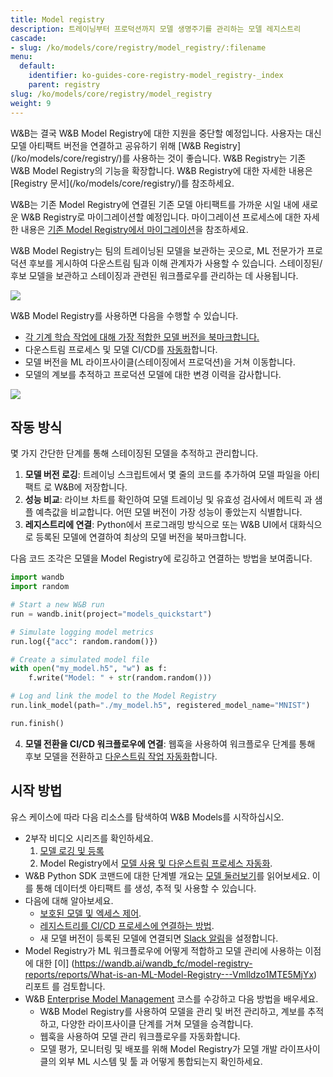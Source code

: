 ```yaml
---
title: Model registry
description: 트레이닝부터 프로덕션까지 모델 생명주기를 관리하는 모델 레지스트리
cascade:
- slug: /ko/models/core/registry/model_registry/:filename
menu:
  default:
    identifier: ko-guides-core-registry-model_registry-_index
    parent: registry
slug: /ko/models/core/registry/model_registry
weight: 9
---
```


<Note>
W&B는 결국 W&B Model Registry에 대한 지원을 중단할 예정입니다. 사용자는 대신 모델 아티팩트 버전을 연결하고 공유하기 위해 [W&B Registry](/ko/models/core/registry/)를 사용하는 것이 좋습니다. W&B Registry는 기존 W&B Model Registry의 기능을 확장합니다. W&B Registry에 대한 자세한 내용은 [Registry 문서](/ko/models/core/registry/)를 참조하세요.

W&B는 기존 Model Registry에 연결된 기존 모델 아티팩트를 가까운 시일 내에 새로운 W&B Registry로 마이그레이션할 예정입니다. 마이그레이션 프로세스에 대한 자세한 내용은 [기존 Model Registry에서 마이그레이션](/ko/models/core/registry/model_registry_eol)을 참조하세요.
</Note>

W&B Model Registry는 팀의 트레이닝된 모델을 보관하는 곳으로, ML 전문가가 프로덕션 후보를 게시하여 다운스트림 팀과 이해 관계자가 사용할 수 있습니다. 스테이징된/후보 모델을 보관하고 스테이징과 관련된 워크플로우를 관리하는 데 사용됩니다.

<Frame>
    <img src="/images/models/model_reg_landing_page.png"  />
</Frame>

W&B Model Registry를 사용하면 다음을 수행할 수 있습니다.

* [각 기계 학습 작업에 대해 가장 적합한 모델 버전을 북마크합니다.](/ko/models/core/registry/model_registry/link-model-version/)
* 다운스트림 프로세스 및 모델 CI/CD를 [자동화](/ko/models/core/automations/)합니다.
* 모델 버전을 ML 라이프사이클(스테이징에서 프로덕션)을 거쳐 이동합니다.
* 모델의 계보를 추적하고 프로덕션 모델에 대한 변경 이력을 감사합니다.

<Frame>
    <img src="/images/models/models_landing_page.png"  />
</Frame>

## 작동 방식
몇 가지 간단한 단계를 통해 스테이징된 모델을 추적하고 관리합니다.

1. **모델 버전 로깅**: 트레이닝 스크립트에서 몇 줄의 코드를 추가하여 모델 파일을 아티팩트 로 W&B에 저장합니다.
2. **성능 비교**: 라이브 차트를 확인하여 모델 트레이닝 및 유효성 검사에서 메트릭 과 샘플 예측값을 비교합니다. 어떤 모델 버전이 가장 성능이 좋았는지 식별합니다.
3. **레지스트리에 연결**: Python에서 프로그래밍 방식으로 또는 W&B UI에서 대화식으로 등록된 모델에 연결하여 최상의 모델 버전을 북마크합니다.

다음 코드 조각은 모델을 Model Registry에 로깅하고 연결하는 방법을 보여줍니다.

```python
import wandb
import random

# Start a new W&B run
run = wandb.init(project="models_quickstart")

# Simulate logging model metrics
run.log({"acc": random.random()})

# Create a simulated model file
with open("my_model.h5", "w") as f:
    f.write("Model: " + str(random.random()))

# Log and link the model to the Model Registry
run.link_model(path="./my_model.h5", registered_model_name="MNIST")

run.finish()
```

4. **모델 전환을 CI/CD 워크플로우에 연결**: 웹훅을 사용하여 워크플로우 단계를 통해 후보 모델을 전환하고 [다운스트림 작업 자동화](/ko/models/core/automations/)합니다.

## 시작 방법
유스 케이스에 따라 다음 리소스를 탐색하여 W&B Models를 시작하십시오.

* 2부작 비디오 시리즈를 확인하세요.
  1. [모델 로깅 및 등록](https://www.youtube.com/watch?si=MV7nc6v-pYwDyS-3&v=ZYipBwBeSKE&feature=youtu.be)
  2. Model Registry에서 [모델 사용 및 다운스트림 프로세스 자동화](https://www.youtube.com/watch?v=8PFCrDSeHzw).
* W&B Python SDK 코맨드에 대한 단계별 개요는 [모델 둘러보기](/ko/models/core/registry/model_registry/walkthrough/)를 읽어보세요. 이를 통해 데이터셋 아티팩트 를 생성, 추적 및 사용할 수 있습니다.
* 다음에 대해 알아보세요.
   * [보호된 모델 및 엑세스 제어](/ko/models/core/registry/model_registry/access_controls/).
   * [레지스트리를 CI/CD 프로세스에 연결하는 방법](/ko/models/core/automations/).
   * 새 모델 버전이 등록된 모델에 연결되면 [Slack 알림](/ko/models/core/registry/model_registry/notifications/)을 설정합니다.
* Model Registry가 ML 워크플로우에 어떻게 적합하고 모델 관리에 사용하는 이점에 대한 [이] (https://wandb.ai/wandb_fc/model-registry-reports/reports/What-is-an-ML-Model-Registry---Vmlldzo1MTE5MjYx) 리포트 를 검토합니다.
* W&B [Enterprise Model Management](https://www.wandb.courses/courses/enterprise-model-management) 코스를 수강하고 다음 방법을 배우세요.
  * W&B Model Registry를 사용하여 모델을 관리 및 버전 관리하고, 계보를 추적하고, 다양한 라이프사이클 단계를 거쳐 모델을 승격합니다.
  * 웹훅을 사용하여 모델 관리 워크플로우를 자동화합니다.
  * 모델 평가, 모니터링 및 배포를 위해 Model Registry가 모델 개발 라이프사이클의 외부 ML 시스템 및 툴 과 어떻게 통합되는지 확인하세요.
